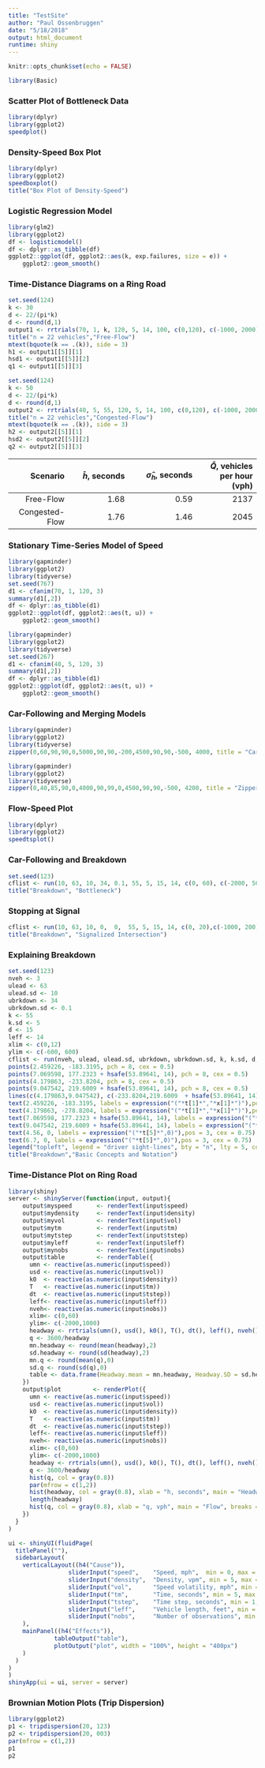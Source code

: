 ```yaml
---
title: "TestSite"
author: "Paul Ossenbruggen"
date: "5/18/2018"
output: html_document
runtime: shiny
---
```


```r
knitr::opts_chunk$set(echo = FALSE)
```

```r
library(Basic)
```

### Scatter Plot of Bottleneck Data

```r
library(dplyr)
library(ggplot2)
speedplot()
```

### Density-Speed Box Plot


```r
library(dplyr)
library(ggplot2)
speedboxplot()
title("Box Plot of Density-Speed")
```

### Logistic Regression Model
```r
library(glm2)
library(ggplot2)
df <- logisticmodel()
df <- dplyr::as_tibble(df)
ggplot2::ggplot(df, ggplot2::aes(k, exp.failures, size = e)) +
    ggplot2::geom_smooth()
```

### Time-Distance Diagrams on a Ring Road

```r
set.seed(124)
k <- 30
d <- 22/(pi*k)
d <- round(d,1)
output1 <- rrtrials(70, 1, k, 120, 5, 14, 100, c(0,120), c(-1000, 2000))
title("n = 22 vehicles","Free-Flow")
mtext(bquote(k == .(k)), side = 3)
h1 <- output1[[5]][1]
hsd1 <- output1[[5]][2]
q1 <- output1[[5]][3]
```


```r
set.seed(124)
k <- 50
d <- 22/(pi*k)
d <- round(d,1)
output2 <- rrtrials(40, 5, 55, 120, 5, 14, 100, c(0,120), c(-1000, 2000))
title("n = 22 vehicles","Congested-Flow")
mtext(bquote(k == .(k)), side = 3)
h2 <- output2[[5]][1]
hsd2 <- output2[[5]][2]
q2 <- output2[[5]][3]
```

 | __Scenario__ |$\bar{h}$, seconds | $\hat{\sigma}_h$, seconds | $\hat{Q}$,  vehicles per hour (vph) |
 |-----------------:  |-----------------:|-------------------:| -----------------:|
 | Free-Flow | 1.68 | 0.59 | 2137 |
 | Congested-Flow | 1.76 | 1.46 | 2045 |
 
 
### Stationary Time-Series Model of Speed

```r
library(gapminder)
library(ggplot2)
library(tidyverse)
set.seed(767)
d1 <- cfanim(70, 1, 120, 3)
summary(d1[,2])
df <- dplyr::as_tibble(d1)
ggplot2::ggplot(df, ggplot2::aes(t, u)) +
    ggplot2::geom_smooth()
```


```r
library(gapminder)
library(ggplot2)
library(tidyverse)
set.seed(267)
d1 <- cfanim(40, 5, 120, 3)
summary(d1[,2])
df <- dplyr::as_tibble(d1)
ggplot2::ggplot(df, ggplot2::aes(t, u)) +
    ggplot2::geom_smooth()
```

### Car-Following and Merging Models

```r
library(gapminder)
library(ggplot2)
library(tidyverse)
zipper(0,60,90,90,0,5000,90,90,-200,4500,90,90,-500, 4000, title = "Car Following")
```

```r
library(gapminder)
library(ggplot2)
library(tidyverse)
zipper(0,40,85,90,0,4000,90,99,0,4500,90,90,-500, 4200, title = "Zipper Merge")
```



### Flow-Speed Plot

```r
library(dplyr)
library(ggplot2)
speedtsplot()
```


### Car-Following and Breakdown

```r
set.seed(123)
cflist <- run(10, 63, 10, 34, 0.1, 55, 5, 15, 14, c(0, 60), c(-2000, 5000))
title("Breakdown", "Bottleneck")
```

### Stopping at Signal

```r
cflist <- run(10, 63, 10, 0,  0,  55, 5, 15, 14, c(0, 20),c(-1000, 200))
title("Breakdown", "Signalized Intersection")
```

### Explaining Breakdown

```r
set.seed(123)
nveh <- 3
ulead <- 63
ulead.sd <- 10
ubrkdown <- 34
ubrkdown.sd <- 0.1
k <- 55
k.sd <- 5
d <- 15
leff <- 14
xlim <- c(0,12)
ylim <- c(-600, 600)
cflist <- run(nveh, ulead, ulead.sd, ubrkdown, ubrkdown.sd, k, k.sd, d, leff, xlim, ylim)
points(2.459226, -183.3195, pch = 8, cex = 0.5)
points(7.069598, 177.2323 + hsafe(53.89641, 14), pch = 8, cex = 0.5)
points(4.179863, -233.8204, pch = 8, cex = 0.5)
points(9.047542, 219.6009 + hsafe(53.89641, 14), pch = 8, cex = 0.5)
lines(c(4.179863,9.047542), c(-233.8204,219.6009  + hsafe(53.89641, 14)), lty = 5, col = gray(0.5))
text(2.459226, -183.3195, labels = expression("("*t[1]*","*x[1]*")"),pos = 3, cex = 0.75)
text(4.179863, -278.8204, labels = expression("("*t[1]*","*x[1]*")"),pos = 3, cex = 0.75)
text(7.069598, 177.2323 + hsafe(53.89641, 14), labels = expression("("*t[2]*","*x[2]*")"),pos = 3, cex = 0.75)
text(9.047542, 219.6009 + hsafe(53.89641, 14), labels = expression("("*t[2]*","*x[2]*")"),pos = 3, cex = 0.75)
text(4.56, 0, labels = expression("("*t[5]*",0)"),pos = 3, cex = 0.75)
text(6.7, 0, labels = expression("("*t[5]*",0)"),pos = 3, cex = 0.75)
legend("topleft", legend = "driver sight-lines", bty = "n", lty = 5, col = gray(0.5))
title("Breakdown","Basic Concepts and Notation")
```


### Time-Distance Plot on Ring Road

```r
library(shiny)
server <- shinyServer(function(input, output){
    output$myspeed       <- renderText(input$speed)
    output$mydensity     <- renderText(input$density)
    output$myvol         <- renderText(input$vol)
    output$mytm          <- renderText(input$tm)
    output$mytstep       <- renderText(input$tstep)
    output$myleff        <- renderText(input$leff)
    output$mynobs        <- renderText(input$nobs)
    output$table         <- renderTable({
      umn <- reactive(as.numeric(input$speed))
      usd <- reactive(as.numeric(input$vol))
      k0  <- reactive(as.numeric(input$density))
      T   <- reactive(as.numeric(input$tm))
      dt  <- reactive(as.numeric(input$tstep))
      leff<- reactive(as.numeric(input$leff))
      nveh<- reactive(as.numeric(input$nobs))
      xlim<- c(0,60)
      ylim<- c(-2000,1000)
      headway <- rrtrials(umn(), usd(), k0(), T(), dt(), leff(), nveh(), xlim, ylim)[[7]][-1]
      q <- 3600/headway
      mn.headway <- round(mean(headway),2)
      sd.headway <- round(sd(headway),2)
      mn.q <- round(mean(q),0)
      sd.q <- round(sd(q),0)
      table <- data.frame(Headway.mean = mn.headway, Headway.SD = sd.headway, Flow.mean = mn.q, Flow.SD = sd.q)
    })
    output$plot         <- renderPlot({
      umn <- reactive(as.numeric(input$speed))
      usd <- reactive(as.numeric(input$vol))
      k0  <- reactive(as.numeric(input$density))
      T   <- reactive(as.numeric(input$tm))
      dt  <- reactive(as.numeric(input$tstep))
      leff<- reactive(as.numeric(input$leff))
      nveh<- reactive(as.numeric(input$nobs))
      xlim<- c(0,60)
      ylim<- c(-2000,1000)
      headway <- rrtrials(umn(), usd(), k0(), T(), dt(), leff(), nveh(), xlim, ylim)[[7]][-1]
      q <- 3600/headway
      hist(q, col = gray(0.8))
      par(mfrow = c(1,2))
      hist(headway, col = gray(0.8), xlab = "h, seconds", main = "Headway", breaks = seq(min(headway),max(headway)+1),0.5)
      length(headway)
      hist(q, col = gray(0.8), xlab = "q, vph", main = "Flow", breaks = seq(min(q)-250,max(q)+250,250))
    })
  }
)

ui <- shinyUI(fluidPage(
  titlePanel(""),
  sidebarLayout(
    verticalLayout((h4("Cause")),
                 sliderInput("speed",    "Speed, mph",  min = 0, max = 100, value = 30, step = 5),
                 sliderInput("density",  "Density, vpm", min = 5, max = 110, value = 55, step = 5),
                 sliderInput("vol",      "Speed volatility, mph", min = 0, max = 20, value = 3, step = 0.5),
                 sliderInput("tm",       "Time, seconds", min = 5, max = 120, value = 60, step = 5),
                 sliderInput("tstep",    "Time step, seconds", min = 1, max = 10, value = 5, step = 0.5),
                 sliderInput("leff",     "Vehicle length, feet", min = 5, max = 25, value = 14, step = 2.5),
                 sliderInput("nobs",     "Number of observations", min = 30, max = 200, value = 100, step = 10)
    ),
    mainPanel((h4("Effects")),
             tableOutput("table"),
             plotOutput("plot", width = "100%", height = "400px")
    )
  )
)
)
shinyApp(ui = ui, server = server)
```

### Brownian Motion Plots (Trip Dispersion)

```r
library(ggplot2)
p1 <- tripdispersion(20, 123)
p2 <- tripdispersion(20, 003)
par(mfrow = c(1,2))
p1 
p2
```
